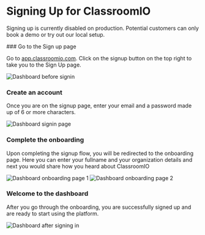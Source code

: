 
# Signing Up for ClassroomIO

Signing up is currently disabled on production. Potential customers can only book a demo or try out our local setup.

<Steps>
### Go to the Sign up page

Go to [app.classroomio.com](https://app.classroomio.com). Click on the signup button on the top right to take you to the Sign Up page.

<Image src={DashboardHomePageSignedout} alt="Dashboard before signin" quality="100" />

### Create an account

Once you are on the signup page, enter your email and a password made up of 6 or more characters.

<Image src={DashboardSignupPage} alt="Dashboard signin page" quality="100" />

### Complete the onboarding

Upon completing the signup flow, you will be redirected to the onboarding page. Here you can enter your fullname and your organization details and next you would share how you heard about ClassroomIO

<Image src={DashboardOnboardingPage1} alt="Dashboard onboarding page 1" quality="100" />
<Image src={DashboardOnboardingPage2} alt="Dashboard onboarding page 2" quality="100" />

### Welcome to the dashboard

After you go through the onboarding, you are successfully signed up and are ready to start using the platform.

<Image src={DashboardHomePageSignedin} alt="Dashboard after signing in" quality="100" />

</Steps>
